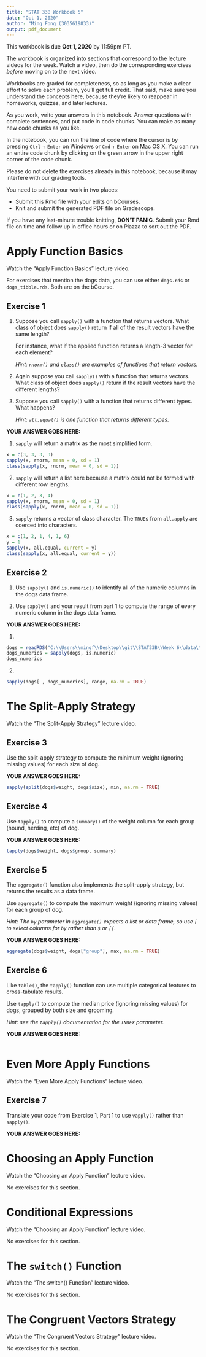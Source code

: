 ```yaml
---
title: "STAT 33B Workbook 5"
date: "Oct 1, 2020"
author: "Ming Fong (3035619833)"
output: pdf_document
---
```


This workbook is due __Oct 1, 2020__ by 11:59pm PT.

The workbook is organized into sections that correspond to the lecture videos
for the week. Watch a video, then do the corresponding exercises _before_
moving on to the next video.

Workbooks are graded for completeness, so as long as you make a clear effort to
solve each problem, you'll get full credit. That said, make sure you understand
the concepts here, because they're likely to reappear in homeworks, quizzes,
and later lectures.

As you work, write your answers in this notebook. Answer questions with
complete sentences, and put code in code chunks. You can make as many new code
chunks as you like.

In the notebook, you can run the line of code where the cursor is by pressing
`Ctrl` + `Enter` on Windows or `Cmd` + `Enter` on Mac OS X. You can run an
entire code chunk by clicking on the green arrow in the upper right corner of
the code chunk. 

Please do not delete the exercises already in this notebook, because it may
interfere with our grading tools.

You need to submit your work in two places:

* Submit this Rmd file with your edits on bCourses.
* Knit and submit the generated PDF file on Gradescope.

If you have any last-minute trouble knitting, **DON'T PANIC**. Submit your Rmd
file on time and follow up in office hours or on Piazza to sort out the PDF.



Apply Function Basics
=====================

Watch the "Apply Function Basics" lecture video.

For exercises that mention the dogs data, you can use either `dogs.rds` or
`dogs_tibble.rds`. Both are on the bCourse.

## Exercise 1

1. Suppose you call `sapply()` with a function that returns vectors. What class
   of object does `sapply()` return if all of the result vectors have the same
   length?

   For instance, what if the applied function returns a length-3 vector for
   each element?

   _Hint: `rnorm()` and `class()` are examples of functions that return
   vectors._

2. Again suppose you call `sapply()` with a function that returns vectors. What
   class of object does `sapply()` return if the result vectors have the
   different lengths?

3. Suppose you call `sapply()` with a function that returns different types.
   What happens?

   _Hint: `all.equal()` is one function that returns different types._

**YOUR ANSWER GOES HERE:**

1. `sapply` will return a matrix as the most simplified form.
```r
x = c(3, 3, 3, 3)
sapply(x, rnorm, mean = 0, sd = 1)
class(sapply(x, rnorm, mean = 0, sd = 1))
```

2. `sapply` will return a list here because a matrix could not be formed with different row lengths.
```r
x = c(1, 2, 3, 4)
sapply(x, rnorm, mean = 0, sd = 1)
class(sapply(x, rnorm, mean = 0, sd = 1))
```

3. `sapply` returns a vector of class character. The `TRUE`s from `all.apply` are coerced into characters.
```r
x = c(1, 2, 1, 4, 1, 6)
y = 1
sapply(x, all.equal, current = y)
class(sapply(x, all.equal, current = y))
```

## Exercise 2

1. Use `sapply()` and `is.numeric()` to identify all of the numeric columns in
   the dogs data frame.

2. Use `sapply()` and your result from part 1 to compute the range of every
   numeric column in the dogs data frame.

**YOUR ANSWER GOES HERE:**

1. 
```r
dogs = readRDS("C:\\Users\\mingf\\Desktop\\git\\STAT33B\\Week 6\\data\\dogs.rds")
dogs_numerics = sapply(dogs, is.numeric)
dogs_numerics
```

2. 
```r
sapply(dogs[ , dogs_numerics], range, na.rm = TRUE)
```

The Split-Apply Strategy
========================

Watch the "The Split-Apply Strategy" lecture video.

## Exercise 3

Use the split-apply strategy to compute the minimum weight (ignoring missing
values) for each size of dog.

**YOUR ANSWER GOES HERE:**

```r
sapply(split(dogs$weight, dogs$size), min, na.rm = TRUE)
```

## Exercise 4

Use `tapply()` to compute a `summary()` of the weight column for each group
(hound, herding, etc) of dog.

**YOUR ANSWER GOES HERE:**

```r
tapply(dogs$weight, dogs$group, summary)
```

## Exercise 5

The `aggregate()` function also implements the split-apply strategy, but
returns the results as a data frame.

Use `aggregate()` to compute the maximum weight (ignoring missing values) for
each group of dog.

_Hint: The `by` parameter in `aggregate()` expects a list or data frame, so use
`[` to select columns for `by` rather than `$` or `[[`._

**YOUR ANSWER GOES HERE:**

```r
aggregate(dogs$weight, dogs["group"], max, na.rm = TRUE)
```

## Exercise 6

Like `table()`, the `tapply()` function can use multiple categorical features
to cross-tabulate results.

Use `tapply()` to compute the median price (ignoring missing values) for dogs,
grouped by both size and grooming.

_Hint: see the `tapply()` documentation for the `INDEX` parameter._

**YOUR ANSWER GOES HERE:**

```r

```

Even More Apply Functions
=========================

Watch the "Even More Apply Functions" lecture video.

## Exercise 7

Translate your code from Exercise 1, Part 1 to use `vapply()` rather than
`sapply()`.

**YOUR ANSWER GOES HERE:**



Choosing an Apply Function
==========================

Watch the "Choosing an Apply Function" lecture video.

No exercises for this section.



Conditional Expressions
=======================

Watch the "Choosing an Apply Function" lecture video.

No exercises for this section.



The `switch()` Function
=====================

Watch the "The switch() Function" lecture video.

No exercises for this section.


The Congruent Vectors Strategy
==============================

Watch the "The Congruent Vectors Strategy" lecture video.

No exercises for this section.
